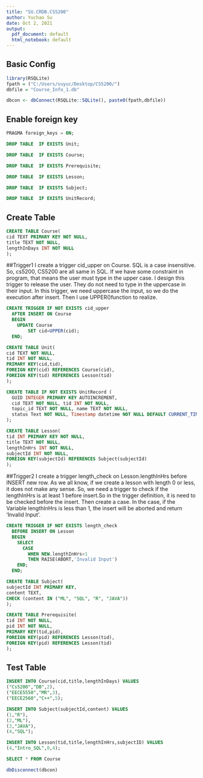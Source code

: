 ```yaml
---
title: "SU.CRDB.CS5200"
author: Yuchao Su
date: Oct 2, 2021
output:
  pdf_document: default
  html_notebook: default
---
```

## Basic Config
```r
library(RSQLite)
fpath = ("C:/Users/suyuc/Desktop/CS5200/")
dbfile = "Course_Info_1.db"

dbcon <- dbConnect(RSQLite::SQLite(), paste0(fpath,dbfile))
```
## Enable foreign key
```sql
PRAGMA foreign_keys = ON;
```

```sql
DROP TABLE  IF EXISTS Unit;
```
```sql
DROP TABLE  IF EXISTS Course;
```
```sql
DROP TABLE  IF EXISTS Prerequisite;
```
```sql
DROP TABLE  IF EXISTS Lesson;
```
```sql
DROP TABLE  IF EXISTS Subject;
```
```sql
DROP TABLE  IF EXISTS UnitRecord;
```

## Create Table
```sql
CREATE TABLE Course(
cid TEXT PRIMARY KEY NOT NULL,
title TEXT NOT NULL,
lengthInDays INT NOT NULL
);
```
##Trigger1
I create a trigger cid_upper on Course. SQL is a case insensitive. So, cs5200, CS5200 are all same in SQL. If we have some constraint in program, that means the user must type in the  upper case. I design this trigger to release the user. They do not need to type in the uppercase in their input. In this trigger, we need uppercase the input, so we do the execution after insert. Then I use UPPER()function to realize. 
```sql
CREATE TRIGGER IF NOT EXISTS cid_upper
  AFTER INSERT ON Course
  BEGIN
    UPDATE Course
        SET cid=UPPER(cid);
  END;
```

```sql
CREATE TABLE Unit(
cid TEXT NOT NULL,
tid INT NOT NULL,
PRIMARY KEY(cid,tid),
FOREIGN KEY(cid) REFERENCES Course(cid),
FOREIGN KEY(tid) REFERENCES Lesson(tid)
);
```


```sql
CREATE TABLE IF NOT EXISTS UnitRecord (
  GUID INTEGER PRIMARY KEY AUTOINCREMENT, 
  cid TEXT NOT NULL, tid INT NOT NULL, 
  topic_id TEXT NOT NULL, name TEXT NOT NULL, 
  status Text NOT NULL, Timestamp datetime NOT NULL DEFAULT CURRENT_TIMESTAMP
);
```

```sql
CREATE TABLE Lesson(
tid INT PRIMARY KEY NOT NULL,
title TEXT NOT NULL,
lengthInHrs INT NOT NULL,
subjectId INT NOT NULL,
FOREIGN KEY(subjectId) REFERENCES Subject(subjectId)
);
```

##Trigger2
I create a trigger length_check on Lesson.lengthInHrs before INSERT new row. As we all know, if we create a lesson with length 0 or less, it does not make any sense. So, we need a trigger to check if the lengthInHrs is at least 1 before insert.So in the trigger definition, it is need to be checked before the insert. Then create a case. In the case, if the Variable lengthInHrs is less than 1, the insert will be aborted and return 'Invalid Input'.
```sql
CREATE TRIGGER IF NOT EXISTS length_check
  BEFORE INSERT ON Lesson
  BEGIN
    SELECT
      CASE
        WHEN NEW.lengthInHrs<1
        THEN RAISE(ABORT,'Invalid Input')
    END;
  END;
```



```sql
CREATE TABLE Subject(
subjectId INT PRIMARY KEY,
content TEXT,
CHECK (content IN ("ML", "SQL", "R", "JAVA"))
);
```


```sql
CREATE TABLE Prerequisite(
tid INT NOT NULL,
pid INT NOT NULL,
PRIMARY KEY(tid,pid),
FOREIGN KEY(pid) REFERENCES Lesson(tid),
FOREIGN KEY(pid) REFERENCES Lesson(tid)
);
```

## Test Table
```sql
INSERT INTO Course(cid,title,lengthInDays) VALUES
("Cs5200","DB",2),
("EECE5550","MR",3),
("EECE2560","C++",5);
```

```sql
INSERT INTO Subject(subjectId,content) VALUES
(1,"R"),
(2,"ML"),
(3,"JAVA"),
(4,"SQL");
```

```sql
INSERT INTO Lesson(tid,title,lengthInHrs,subjectID) VALUES
(4,"Intro_SQL",0,4);
```
```sql
SELECT * FROM Course
```


```r
dbDisconnect(dbcon)
```
